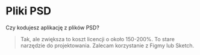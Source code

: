 # Pliki PSD

Czy kodujesz aplikację z plików PSD?

> Tak, ale zwiększa to koszt licencji o około 150-200%. To stare narzędzie do projektowania. Zalecam korzystanie z Figmy lub Sketch.
